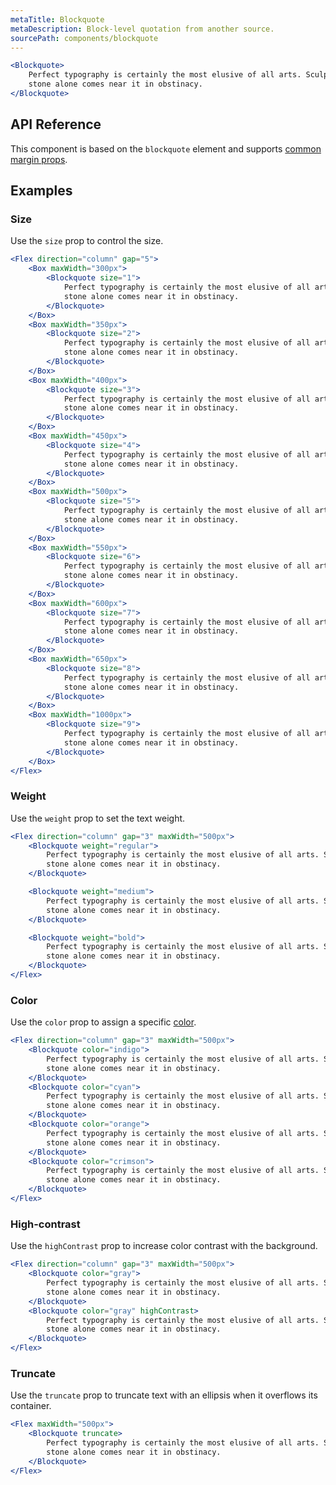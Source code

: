 ```yaml
---
metaTitle: Blockquote
metaDescription: Block-level quotation from another source.
sourcePath: components/blockquote
---
```


```jsx live=true
<Blockquote>
	Perfect typography is certainly the most elusive of all arts. Sculpture in
	stone alone comes near it in obstinacy.
</Blockquote>
```

## API Reference

This component is based on the `blockquote` element and supports [common margin props](/research/docs/overview/layout#margin-props).

<ThemesPropsTable defs="blockquotePropDefs" />

## Examples

### Size

Use the `size` prop to control the size.

```jsx live=true scroll=true
<Flex direction="column" gap="5">
	<Box maxWidth="300px">
		<Blockquote size="1">
			Perfect typography is certainly the most elusive of all arts. Sculpture in
			stone alone comes near it in obstinacy.
		</Blockquote>
	</Box>
	<Box maxWidth="350px">
		<Blockquote size="2">
			Perfect typography is certainly the most elusive of all arts. Sculpture in
			stone alone comes near it in obstinacy.
		</Blockquote>
	</Box>
	<Box maxWidth="400px">
		<Blockquote size="3">
			Perfect typography is certainly the most elusive of all arts. Sculpture in
			stone alone comes near it in obstinacy.
		</Blockquote>
	</Box>
	<Box maxWidth="450px">
		<Blockquote size="4">
			Perfect typography is certainly the most elusive of all arts. Sculpture in
			stone alone comes near it in obstinacy.
		</Blockquote>
	</Box>
	<Box maxWidth="500px">
		<Blockquote size="5">
			Perfect typography is certainly the most elusive of all arts. Sculpture in
			stone alone comes near it in obstinacy.
		</Blockquote>
	</Box>
	<Box maxWidth="550px">
		<Blockquote size="6">
			Perfect typography is certainly the most elusive of all arts. Sculpture in
			stone alone comes near it in obstinacy.
		</Blockquote>
	</Box>
	<Box maxWidth="600px">
		<Blockquote size="7">
			Perfect typography is certainly the most elusive of all arts. Sculpture in
			stone alone comes near it in obstinacy.
		</Blockquote>
	</Box>
	<Box maxWidth="650px">
		<Blockquote size="8">
			Perfect typography is certainly the most elusive of all arts. Sculpture in
			stone alone comes near it in obstinacy.
		</Blockquote>
	</Box>
	<Box maxWidth="1000px">
		<Blockquote size="9">
			Perfect typography is certainly the most elusive of all arts. Sculpture in
			stone alone comes near it in obstinacy.
		</Blockquote>
	</Box>
</Flex>
```

### Weight

Use the `weight` prop to set the text weight.

```jsx live=true
<Flex direction="column" gap="3" maxWidth="500px">
	<Blockquote weight="regular">
		Perfect typography is certainly the most elusive of all arts. Sculpture in
		stone alone comes near it in obstinacy.
	</Blockquote>

	<Blockquote weight="medium">
		Perfect typography is certainly the most elusive of all arts. Sculpture in
		stone alone comes near it in obstinacy.
	</Blockquote>

	<Blockquote weight="bold">
		Perfect typography is certainly the most elusive of all arts. Sculpture in
		stone alone comes near it in obstinacy.
	</Blockquote>
</Flex>
```

### Color

Use the `color` prop to assign a specific [color](/research/docs/theme/color).

```jsx live=true scroll=true
<Flex direction="column" gap="3" maxWidth="500px">
	<Blockquote color="indigo">
		Perfect typography is certainly the most elusive of all arts. Sculpture in
		stone alone comes near it in obstinacy.
	</Blockquote>
	<Blockquote color="cyan">
		Perfect typography is certainly the most elusive of all arts. Sculpture in
		stone alone comes near it in obstinacy.
	</Blockquote>
	<Blockquote color="orange">
		Perfect typography is certainly the most elusive of all arts. Sculpture in
		stone alone comes near it in obstinacy.
	</Blockquote>
	<Blockquote color="crimson">
		Perfect typography is certainly the most elusive of all arts. Sculpture in
		stone alone comes near it in obstinacy.
	</Blockquote>
</Flex>
```

### High-contrast

Use the `highContrast` prop to increase color contrast with the background.

```jsx live="true"
<Flex direction="column" gap="3" maxWidth="500px">
	<Blockquote color="gray">
		Perfect typography is certainly the most elusive of all arts. Sculpture in
		stone alone comes near it in obstinacy.
	</Blockquote>
	<Blockquote color="gray" highContrast>
		Perfect typography is certainly the most elusive of all arts. Sculpture in
		stone alone comes near it in obstinacy.
	</Blockquote>
</Flex>
```

### Truncate

Use the `truncate` prop to truncate text with an ellipsis when it overflows its container.

```jsx live=true line=2
<Flex maxWidth="500px">
	<Blockquote truncate>
		Perfect typography is certainly the most elusive of all arts. Sculpture in
		stone alone comes near it in obstinacy.
	</Blockquote>
</Flex>
```
